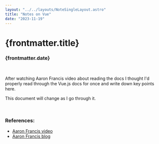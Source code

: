 ```yaml
---
layout: "../../layouts/NoteSingleLayout.astro"
title: "Notes on Vue"
date: "2023-11-19"
---
```

# {frontmatter.title}
### {frontmatter.date}

<br/>

After watching Aaron Francis video about reading the
docs I thought I'd properly read through the Vue.js 
docs for once and write down key points here.

This document will change as I go through it.

<br/>

### References:
- [Aaron Francis video](https://youtu.be/hDJ5vXRPZCE)
- [Aaron Francis blog](https://aaronfrancis.com/2023/read-the-docs-like-a-book)
